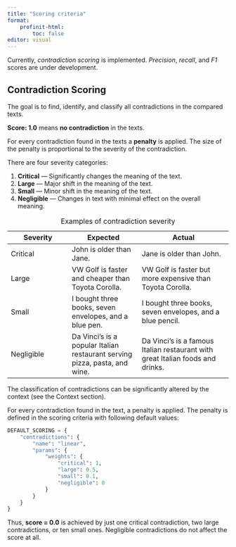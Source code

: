 ```yaml
---
title: "Scoring criteria"
format:
    profinit-html:
        toc: false
editor: visual
---
```


Currently, *contradiction scoring* is implemented. *Precision*, *recall*, and *F1* scores are under development.

## Contradiction Scoring

The goal is to find, identify, and classify all contradictions in the compared texts.

**Score: 1.0** means **no contradiction** in the texts.

For every contradiction found in the texts a **penalty** is applied. The size of the penalty is proportional to the severity of the contradiction.

There are four severity categories:

1. **Critical** — Significantly changes the meaning of the text. 
2. **Large** — Major shift in the meaning of the text. 
3. **Small** — Minor shift in the meaning of the text. 
4. **Negligible** — Changes in text with minimal effect on the overall meaning.

| Severity      |  Expected       | Actual               |
|---------------|-----------------|----------------------|
| Critical      | John is older than Jane. | Jane is older than John.                                  |
| Large         | VW Golf is faster and cheaper than Toyota Corolla.  | VW Golf is faster but more expensive than Toyota Corolla. |
| Small         | I bought three books, seven envelopes, and a blue pen.                     | I bought three books, seven envelopes, and a blue pencil.                      |                                                           |
| Negligible         | Da Vinci's is a popular Italian restaurant serving pizza, pasta, and wine. | Da Vinci's is a famous Italian restaurant with great Italian foods and drinks. |                                                           |

: Examples of contradiction severity

The classification of contradictions can be significantly altered by the context (see the Context section).

For every contradiction found in the text, a penalty is applied. The penalty is defined in the scoring criteria with following default values:

``` python
DEFAULT_SCORING = {
    "contradictions": {
        "name": "linear",
        "params": {
            "weights": {
                "critical": 1,
                "large": 0.5,
                "small": 0.1,
                "negligible": 0
            }
        }
    }
}
```

Thus, **score = 0.0** is achieved by just one critical contradiction, two large contradictions, or ten small ones. Negligible contradictions do not affect the score at all.
